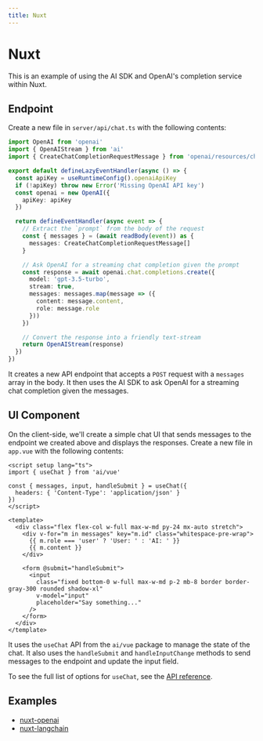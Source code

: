 ```yaml
---
title: Nuxt
---
```


# Nuxt

This is an example of using the AI SDK and OpenAI's completion service within Nuxt.

## Endpoint

Create a new file in `server/api/chat.ts` with the following contents:

```ts filename="/server/api/chat.ts"
import OpenAI from 'openai'
import { OpenAIStream } from 'ai'
import { CreateChatCompletionRequestMessage } from 'openai/resources/chat'

export default defineLazyEventHandler(async () => {
  const apiKey = useRuntimeConfig().openaiApiKey
  if (!apiKey) throw new Error('Missing OpenAI API key')
  const openai = new OpenAI({
    apiKey: apiKey
  })

  return defineEventHandler(async event => {
    // Extract the `prompt` from the body of the request
    const { messages } = (await readBody(event)) as {
      messages: CreateChatCompletionRequestMessage[]
    }

    // Ask OpenAI for a streaming chat completion given the prompt
    const response = await openai.chat.completions.create({
      model: 'gpt-3.5-turbo',
      stream: true,
      messages: messages.map(message => ({
        content: message.content,
        role: message.role
      }))
    })

    // Convert the response into a friendly text-stream
    return OpenAIStream(response)
  })
})
```

It creates a new API endpoint that accepts a `POST` request with a `messages` array in the body. It then uses the AI SDK to ask OpenAI for a streaming chat completion given the messages.

## UI Component

On the client-side, we'll create a simple chat UI that sends messages to the endpoint we created above and displays the responses. Create a new file in `app.vue` with the following contents:

```vue filename="~/app.vue"
<script setup lang="ts">
import { useChat } from 'ai/vue'

const { messages, input, handleSubmit } = useChat({
  headers: { 'Content-Type': 'application/json' }
})
</script>

<template>
  <div class="flex flex-col w-full max-w-md py-24 mx-auto stretch">
    <div v-for="m in messages" key="m.id" class="whitespace-pre-wrap">
      {{ m.role === 'user' ? 'User: ' : 'AI: ' }}
      {{ m.content }}
    </div>

    <form @submit="handleSubmit">
      <input
        class="fixed bottom-0 w-full max-w-md p-2 mb-8 border border-gray-300 rounded shadow-xl"
        v-model="input"
        placeholder="Say something..."
      />
    </form>
  </div>
</template>
```

It uses the `useChat` API from the `ai/vue` package to manage the state of the chat. It also uses the `handleSubmit` and `handleInputChange` methods to send messages to the endpoint and update the input field.

To see the full list of options for `useChat`, see the [API reference](/docs/api-reference/use-chat).

## Examples

- [nuxt-openai](https://github.com/vercel/ai/tree/main/examples/nuxt-openai)
- [nuxt-langchain](https://github.com/vercel/ai/tree/main/examples/nuxt-langchain)
